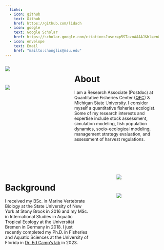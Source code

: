 ```yaml
---
  links:
  - icon: github
    text: Github
    href: https://github.com/lidach
  - icon: google
    text: Google Scholar
    href: https://scholar.google.com/citations?user=p5STazoAAAAJ&hl=en&oi=ao
  - icon: envelope
    text: Email
    href: "mailto:chonglis@msu.edu"
---
```


::: {#about-block}
:::

::: columns
::: {.column width="30%"}
![](./add_files/me.jpg)

<br> 

![](./add_files/math.jpg)

:::
::: {.column width="10%"}
<!-- empty column to create gap -->
:::
::: {.column width="60%"}

# About

I am a Research Associate (Postdoc) at Quantitative Fisheries Center ([QFC](https://www.canr.msu.edu/qfc/)) & Michigan State University. I consider myself a quantitative fisheries ecologist. Some of my research interests and expertise include stock assessment, simulation modeling, fish population dynamics, socio-ecological modeling, management strategy evaluation, and assessment of harvest regulations.
:::
:::

<br>
<br>
<br>

::: columns
::: {.column width="60%"}
# Background

I received my BSc. in Marine Vertebrate Biology at the State University of New York at Stony Brook in 2016 and my MSc. in International Studies in Aquatic Tropical Ecology at the Universität Bremen in Germany in 2018. I just recently completed my Ph.D. in Fisheries and Aquatic Sciences at the University of Florida in [Dr. Ed Camp's lab](https://edvcamp.wordpress.com/) in 2023.

:::
::: {.column width="10%"}
<!-- empty column to create gap -->
:::
::: {.column width="30%"}
![](./add_files/scen1.jpg)

<br>

![](./add_files/fishing.jpg)
:::
:::

